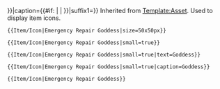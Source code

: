 <noinclude>{{AssetTemplateList}}</noinclude><includeonly>{{Asset|{{{1}}}|type=Item|asset=Icon|size={{#if: {{{size|}}} | {{{size}}} | {{#if: {{{normal|}}} | 50x50px }}}}|caption={{#if: {{{text|}}} | {{{text}}} | {{{caption|}}} }}|suffix1={{{suffix1|}}}}}</includeonly><noinclude>
Inherited from [[Template:Asset]]. Used to display item icons.

<pre>{{Item/Icon|Emergency Repair Goddess|size=50x50px}}</pre>
{{Item/Icon|Emergency Repair Goddess|size=50x50px}}

<pre>{{Item/Icon|Emergency Repair Goddess|small=true}}</pre>
{{Item/Icon|Emergency Repair Goddess|small=true}}

<pre>{{Item/Icon|Emergency Repair Goddess|small=true|text=Goddess}}</pre>
{{Item/Icon|Emergency Repair Goddess|small=true|text=Goddess}}

<pre>{{Item/Icon|Emergency Repair Goddess|small=true|caption=Goddess}}</pre>
{{Item/Icon|Emergency Repair Goddess|small=true|caption=Goddess}}

<pre>{{Item/Icon|Emergency Repair Goddess}}</pre>
{{Item/Icon|Emergency Repair Goddess}}
</noinclude>